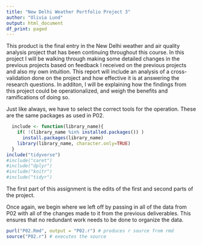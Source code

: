 ```yaml
---
title: "New Delhi Weather Portfolio Project 3"
author: "Olivia Lund"
output: html_document
df_print: paged
---
```


This product is the final entry in the New Delhi weather and air quality analysis project that has been continuing throughout this course. In this project I will be walking through making some detailed changes in the previous projects based on feedback I received on the previous projects and also my own intuition. This report will include an analysis of a cross-validation done on the project and how effective it is at answering the research questions. In additon, I will be explaining how the findings from this project could be operationalized, and weigh the benefits and ramifications of doing so. 

Just like always, we have to select the correct tools for the operation. These are the same packages as used in P02. 
```R
  include <- function(library_name){
    if( !(library_name %in% installed.packages()) )
      install.packages(library_name) 
    library(library_name, character.only=TRUE)
  }
include("tidyverse")
#include("caret")
#include("dplyr")
#include("knitr")
#include("tidyr")
```

The first part of this assignment is the edits of the first and second parts of the project. 

Once again, we begin where we left off by passing in all of the data from P02 with all of the changes made to it from the previous deliverables. This ensures that no redundant work needs to be done to organize the data. 
```r
purl("P02.Rmd", output = "P02.r") # produces r source from rmd
source("P02.r") # executes the source
```

